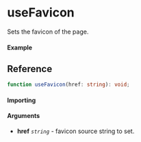 
<Meta title="Dom/useFavicon" component={Example} />

# useFavicon

Sets the favicon of the page.

#### Example

<Canvas>
  <Story story={Example} inline />
</Canvas>

## Reference

```ts
function useFavicon(href: string): void;
```

#### Importing

<ImportPath />

#### Arguments

- **href** _`string`_ - favicon source string to set.
